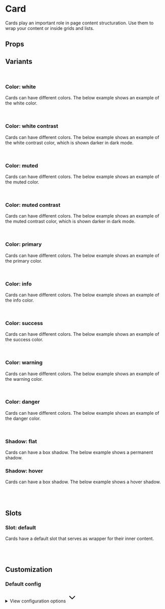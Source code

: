 
<Meta of={CardStories} />

# Card

Cards play an important role in page content structuration. Use them to wrap your content or inside grids and lists.

<Primary />

## Props

<Controls />

## Variants

<br />

### Color: white

Cards can have different colors. The below example shows an example of the white color.

<div className="bg-slate-100 dark:bg-slate-900 p-6 rounded-sm">
  <Story of={CardStories.ColorWhite} />
</div>

<br />

### Color: white contrast

Cards can have different colors. The below example shows an example of the white contrast color, which is shown darker in dark mode.

<div className="bg-slate-100 dark:bg-slate-900 p-6 rounded-sm">
  <Story of={CardStories.ColorWhiteContrast} />
</div>

<br />

### Color: muted

Cards can have different colors. The below example shows an example of the muted color.

<div className="border border-muted-200 dark:border-muted-800 bg-white dark:bg-muted-900 p-6 rounded-sm">
  <Story of={CardStories.ColorMuted} />
</div>

<br />

### Color: muted contrast

Cards can have different colors. The below example shows an example of the muted contrast color, which is shown darker in dark mode.

<div className="border border-muted-200 dark:border-muted-800 bg-white dark:bg-muted-900 p-6 rounded-sm">
  <Story of={CardStories.ColorMutedContrast} />
</div>

<br />

### Color: primary

Cards can have different colors. The below example shows an example of the primary color.

<div className="border border-muted-200 dark:border-muted-800 bg-white dark:bg-muted-900 p-6 rounded-sm">
  <Story of={CardStories.ColorPrimary} />
</div>

<br />

### Color: info

Cards can have different colors. The below example shows an example of the info color.

<div className="border border-muted-200 dark:border-muted-800 bg-white dark:bg-muted-900 p-6 rounded-sm">
  <Story of={CardStories.ColorInfo} />
</div>

<br />

### Color: success

Cards can have different colors. The below example shows an example of the success color.

<div className="border border-muted-200 dark:border-muted-800 bg-white dark:bg-muted-900 p-6 rounded-sm">
  <Story of={CardStories.ColorSuccess} />
</div>

<br />

### Color: warning

Cards can have different colors. The below example shows an example of the warning color.

<div className="border border-muted-200 dark:border-muted-800 bg-white dark:bg-muted-900 p-6 rounded-sm">
  <Story of={CardStories.ColorWarning} />
</div>

<br />

### Color: danger

Cards can have different colors. The below example shows an example of the danger color.

<div className="border border-muted-200 dark:border-muted-800 bg-white dark:bg-muted-900 p-6 rounded-sm">
  <Story of={CardStories.ColorDanger} />
</div>

<br />

### Shadow: flat

Cards can have a box shadow. The below example shows a permanent shadow.

<div className="border border-muted-200 dark:border-muted-800 bg-white dark:bg-muted-900 p-6 rounded-sm">
  <Story of={CardStories.ShadowFlat} />
</div>

### Shadow: hover

Cards can have a box shadow. The below example shows a hover shadow.

<div className="border border-muted-200 dark:border-muted-800 bg-white dark:bg-muted-900 p-6 rounded-sm">
  <Story of={CardStories.ShadowHover} />
</div>

<br/>
<br />

## Slots

### Slot: default

Cards have a default slot that serves as wrapper for their inner content.

<div className="flex gap-2 bg-slate-100 dark:bg-slate-900 p-6 rounded-sm">
  <Story of={CardStories.Slot} />
</div>

<br />
<br />

## Customization

### Default config

<div class="relative">
  <details class="relative bg-slate-50 border border-slate-200 rounded-lg p-4 [&>summary>svg]:open:-rotate-180">
    <summary class="list-none cursor-pointer">
      <span class="font-sans text-slate-500">View configuration options</span>
      <svg
        class="w-5 h-5 text-slate-500 absolute top-5 end-4 transition-transform duration-300"
        xmlns="http://www.w3.org/2000/svg"
        width="32"
        height="32"
        viewBox="0 0 24 24"
      >
        <path
          fill="none"
          stroke="currentColor"
          stroke-linecap="round"
          stroke-linejoin="round"
          stroke-width="2"
          d="m6 9l6 6l6-6"
        />
      </svg>
    </summary>

    <div class="!mt-4">
      <pre >
        {JSON.stringify(defaultCardConfig, null, 2)}
      </pre>
    </div>

  </details>
</div>
